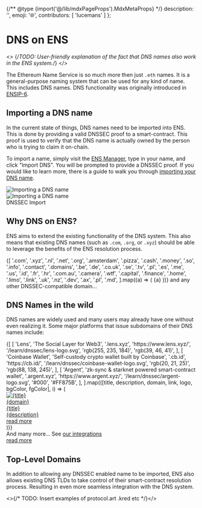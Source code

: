 
{/** @type {import('@/lib/mdxPageProps').MdxMetaProps} */}
    description: '',
    emoji: '🌐',
    contributors: [
        'lucemans'
    ]
};

# DNS on ENS

<>
    {/*TODO: User-friendly explanation of the fact that DNS names also work in the ENS system.*/}
</>

The Ethereum Name Service is so much more then just `.eth` names. It is a general-purpose naming system that can be used for any kind of name. This includes DNS names.
DNS functionality was originally introduced in [ENSIP-6](/ensip/6).

## Importing a DNS name

In the current state of things, DNS names need to be imported into ENS. This is done by providing a valid DNSSEC proof to a smart-contract.
This proof is used to verify that the DNS name is actually owned by the person who is trying to claim it on-chain.

To import a name, simply visit the [ENS Manager](https://ens.app), type in your name, and click "Import DNS". You will be prompted to provide a DNSSEC proof.
If you would like to learn more, there is a guide to walk you through [importing your DNS name](https://support.ens.domains/en/articles/7882690-claim-your-dns-name).

<div className="relative !bg-gray-100 flex justify-center w-full rounded-md card p-3 gap-3 flex-col sm:flex-row">
    <div>
        <img
            src="/learn/dnssec/dnssec_1.png"
            alt="Importing a DNS name"
            className="flex-auto m-0"
        />
    </div>
    <div>
        <img
            src="/learn/dnssec/dnssec_2.png"
            alt="Importing a DNS name"
            className="flex-auto m-0"
        />
    </div>
    <div className="absolute bottom-0 right-0 bg-gray-100 border px-2">
        <span>DNSSEC Import</span>
    </div>
</div>

## Why DNS on ENS?

ENS aims to extend the existing functionality of the DNS system. This also means that existing DNS names (such as `.com`, `.org`, or `.xyz`) should be able to leverage the benefits of the ENS resolution process.

<div className="card not-prose">
    <div className="flex flex-wrap gap-3 p-4 pl-6 text-ens-500">
        {[
            '.com',
            '.xyz',
            '.nl',
            '.net',
            '.org',
            '.amsterdam',
            '.pizza',
            '.cash',
            '.money',
            '.so',
            '.info',
            '.contact',
            '.domains',
            '.be',
            '.de',
            '.co.uk',
            '.se',
            '.tv',
            '.pl',
            '.es',
            '.me',
            '.us',
            '.id',
            '.fr',
            '.hr',
            '.com.au',
            '.camera',
            '.wtf',
            '.capital',
            '.finance',
            '.home',
            '.limo',
            '.link',
            '.uk',
            '.nz',
            '.dev',
            '.ax',
            '.pl',
            '.md',
        ].map((a) => (
            <span className="cursor-pointer hover:drop-shadow" key={a}>
                {a}
            </span>
        ))}
        <span className="text-blue-500/50">
            and any other DNSSEC-compatible domain...
        </span>
    </div>
</div>

## DNS Names in the wild

DNS names are widely used and many users may already have one without even realizing it. Some major platforms that issue subdomains of their DNS names include:

<div
    className="grid grid-cols-1 md:grid-cols-2 lg:grid-cols-4 gap-2 w-full not-prose"
    style={{ gridAutoRows: '1fr' }}
>
    {[
        [
            'Lens',
            'The Social Layer for Web3',
            '.lens.xyz',
            'https://www.lens.xyz/',
            '/learn/dnssec/lens-logo.svg',
            'rgb(255, 235, 184)',
            'rgb(39, 46, 41)',
        ],
        [
            'Coinbase Wallet',
            'Self-custody crypto wallet built by Coinbase',
            '.cb.id',
            'https://cb.id/',
            '/learn/dnssec/coinbase-wallet-logo.svg',
            'rgb(20, 21, 25)',
            'rgb(88, 138, 245)',
        ],
        [
            'Argent',
            'zk-sync & starknet powered smart-contract wallet',
            '.argent.xyz',
            'https://www.argent.xyz/',
            '/learn/dnssec/argent-logo.svg',
            '#000',
            '#FF875B',
        ],
    ].map(([title, description, domain, link, logo, bgColor, fgColor], i) => (
        <a
            href={link}
            key={i}
            className="card p-2 w-full !m-0 px-4 pb-4 hover:outline focus:outline focus:outline-4 flex flex-col"
            style={{    
                borderColor: bgColor,
                outlineColor: fgColor,
                background: `${bgColor}`,
                color: fgColor,
            }}
            target="_blank"
            rel="nofollow"
        >
            <div className="flex justify-between mb-2">
                <div className="w-8 aspect-square flex items-center">
                    <img src={logo} alt={title} className="w-full" />
                </div>
                <div
                    className="px-2 text-xs w-fit h-fit my-auto"
                    style={{ background: fgColor, color: bgColor }}
                >
                    {domain}
                </div>
            </div>
            <div className="font-bold">{title}</div>
            <div className="leading-5">{description}</div>
            <div className="text-right justify-end items-end flex grow">
                <div className="items-center flex">
                    read more <FiChevronRight />
                </div>
            </div>
        </a>
    ))}
    <div
        className="border h-auto grow rounded-md text-inherit p-4 w-full flex flex-col"
    >
        <div className="leading-5">
            <span>And many more...</span>
            <span>See <a href="https://ens.domains/" target="_blank" className="underline">our integrations</a></span>
        </div>
        <a href="https://ens.domains/" target="_blank" className="text-right justify-end items-end flex grow">
            <div className="items-center flex">
                <span>read more</span> <FiChevronRight />
            </div>
        </a>
    </div>
</div>

## Top-Level Domains

In addition to allowing any DNSSEC enabled name to be imported, ENS also allows existing DNS TLDs to take control of their smart-contract resolution process.
Resulting in even more seamless integration with the DNS system.

<>{/* TODO: Insert examples of protocol.art .kred etc */}</>
